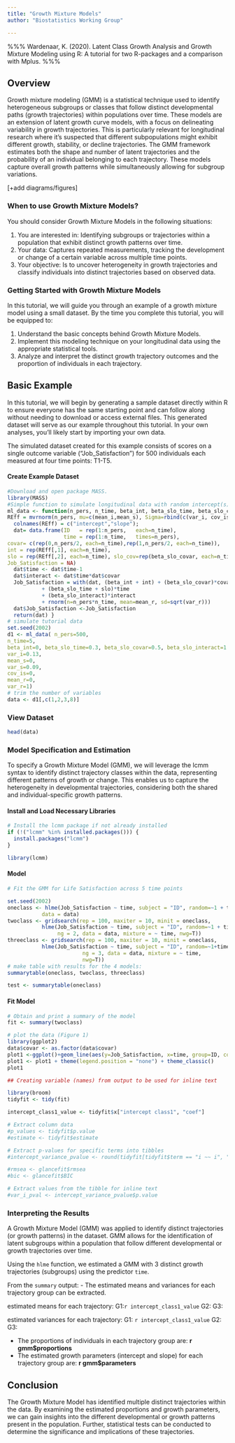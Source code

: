 ```yaml
---
title: "Growth Mixture Models"
author: "Biostatistics Working Group"

---
```


%%%
Wardenaar, K. (2020). Latent Class Growth Analysis and Growth Mixture Modeling using R: A tutorial for two R-packages and a comparison with Mplus.
%%%

## Overview
Growth mixture modeling (GMM) is a statistical technique used to identify heterogeneous subgroups or classes that follow distinct developmental paths (growth trajectories) within populations over time. These models are an extension of latent growth curve models, with a focus on delineating variability in growth trajectories. This is particularly relevant for longitudinal research where it's suspected that different subpopulations might exhibit different growth, stability, or decline trajectories. The GMM framework estimates both the shape and number of latent trajectories and the probability of an individual belonging to each trajectory. These models capture overall growth patterns while simultaneously allowing for subgroup variations.

[+add diagrams/figures]

### When to use Growth Mixture Models?
You should consider Growth Mixture Models in the following situations:

1. You are interested in: Identifying subgroups or trajectories within a population that exhibit distinct growth patterns over time.
2. Your data: Captures repeated measurements, tracking the development or change of a certain variable across multiple time points.
3. Your objective: Is to uncover heterogeneity in growth trajectories and classify individuals into distinct trajectories based on observed data.

### Getting Started with Growth Mixture Models
In this tutorial, we will guide you through an example of a growth mixture model using a small dataset. By the time you complete this tutorial, you will be equipped to:

1. Understand the basic concepts behind Growth Mixture Models.
2. Implement this modeling technique on your longitudinal data using the appropriate statistical tools.
3. Analyze and interpret the distinct growth trajectory outcomes and the proportion of individuals in each trajectory.

## Basic Example
In this tutorial, we will begin by generating a sample dataset directly within R to ensure everyone has the same starting point and can follow along without needing to download or access external files. This generated dataset will serve as our example throughout this tutorial. In your own analyses, you'll likely start by importing your own data.

The simulated dataset created for this example consists of scores on a single outcome variable ("Job_Satisfaction") for 500 individuals each measured at four time points: T1-T5.  

#### Create Example Dataset
```r

#Download and open package MASS.
library(MASS)
#Simple function to simulate longitudinal data with random intercept(s) and slope(s).
ml_data <- function(n_pers, n_time, beta_int, beta_slo_time, beta_slo_covar, beta_slo_interact, mean_i, var_i, mean_s, var_s, cov_is, mean_r, var_r) {
REff = mvrnorm(n_pers, mu=c(mean_i,mean_s), Sigma=rbind(c(var_i, cov_is), c(cov_is, var_s) ))
  colnames(REff) = c("intercept","slope");
  dat= data.frame(ID   = rep(1:n_pers,   each=n_time),
                  time = rep(1:n_time,   times=n_pers),
covar= c(rep(0,n_pers/2, each=n_time),rep(1,n_pers/2, each=n_time)),
int = rep(REff[,1], each=n_time),
slo = rep(REff[,2], each=n_time), slo_cov=rep(beta_slo_covar, each=n_time), slo_interact=rep(beta_slo_interact, each=n_time),
Job_Satisfaction = NA)
  dat$time <- dat$time-1
  dat$interact <- dat$time*dat$covar
  Job_Satisfaction = with(dat, (beta_int + int) + (beta_slo_covar)*covar
           + (beta_slo_time + slo)*time
           + (beta_slo_interact)*interact
           + rnorm(n=n_pers*n_time, mean=mean_r, sd=sqrt(var_r)))
  dat$Job_Satisfaction <-Job_Satisfaction
  return(dat) }
# simulate tutorial data
set.seed(2002)
d1 <- ml_data( n_pers=500,
n_time=5,
beta_int=0, beta_slo_time=0.3, beta_slo_covar=0.5, beta_slo_interact=1.5, mean_i=10,
var_i=0.13,
mean_s=0,
var_s=0.09,
cov_is=0,
mean_r=0,
var_r=1)
# trim the number of variables
data <- d1[,c(1,2,3,8)]

```

### View Dataset
```r
head(data)
```

### Model Specification and Estimation
To specify a Growth Mixture Model (GMM), we will leverage the lcmm syntax to identify distinct trajectory classes within the data, representing different patterns of growth or change. This enables us to capture the heterogeneity in developmental trajectories, considering both the shared and individual-specific growth patterns.

#### Install and Load Necessary Libraries
```r
# Install the lcmm package if not already installed
if (!("lcmm" %in% installed.packages())) {
  install.packages("lcmm")
}

library(lcmm)

```

#### Model
```r

# Fit the GMM for Life Satisfaction across 5 time points

set.seed(2002)
oneclass <- hlme(Job_Satisfaction ~ time, subject = "ID", random=~1 + time, ng = 1,
           data = data)
twoclass <- gridsearch(rep = 100, maxiter = 10, minit = oneclass,
           hlme(Job_Satisfaction ~ time, subject = "ID", random=~1 + time,
                ng = 2, data = data, mixture = ~ time, nwg=T))
threeclass <- gridsearch(rep = 100, maxiter = 10, minit = oneclass,
           hlme(Job_Satisfaction ~ time, subject = "ID", random=~1+time,
                        ng = 3, data = data, mixture = ~ time,
                        nwg=T))
# make table with results for the 4 models:
summarytable(oneclass, twoclass, threeclass)

test <- summarytable(oneclass)
```

#### Fit Model
```r
# Obtain and print a summary of the model
fit <- summary(twoclass)
```

```r
# plot the data (Figure 1)
library(ggplot2)
data$covar <- as.factor(data$covar)
plot1 <-ggplot()+geom_line(aes(y=Job_Satisfaction, x=time, group=ID, colour=covar), data=data, show.legend = FALSE)
plot1 <- plot1 + theme(legend.position = "none") + theme_classic() 
plot1
```

```r

## Creating variable (names) from output to be used for inline text

library(broom)
tidyfit <- tidy(fit)

intercept_class1_value <- tidyfit$x["intercept class1", "coef"]

# Extract column data
#p_values <- tidyfit$p.value
#estimate <- tidyfit$estimate

# Extract p-values for specific terms into tibbles
#intercept_variance_pvalue <- round(tidyfit[tidyfit$term == "i ~~ i", "p.value"], 3)

#rmsea <- glancefit$rmsea
#bic <- glancefit$BIC

# Extract values from the tibble for inline text
#var_i_pval <- intercept_variance_pvalue$p.value

```

### Interpreting the Results
A Growth Mixture Model (GMM) was applied to identify distinct trajectories (or growth patterns) in the dataset. GMM allows for the identification of latent subgroups within a population that follow different developmental or growth trajectories over time.

Using the `hlme` function, we estimated a GMM with 3 distinct growth trajectories (subgroups) using the predictor `time`. 

From the `summary` output:
- The estimated means and variances for each trajectory group can be extracted.

estimated means  for each trajectory:
G1:`r intercept_class1_value`
G2:
G3:

estimated variances for each trajectory:
G1: `r intercept_class1_value`
G2:
G3:


- The proportions of individuals in each trajectory group are: **r gmm$proportions**
- The estimated growth parameters (intercept and slope) for each trajectory group are: **r gmm$parameters**

## Conclusion
The Growth Mixture Model has identified multiple distinct trajectories within the data. By examining the estimated proportions and growth parameters, we can gain insights into the different developmental or growth patterns present in the population. Further, statistical tests can be conducted to determine the significance and implications of these trajectories.






